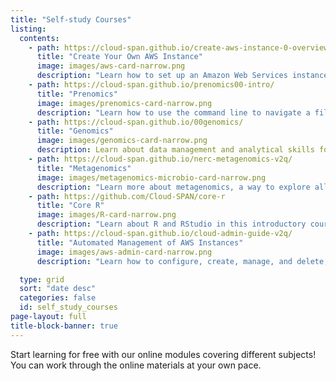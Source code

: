```yaml
---
title: "Self-study Courses"
listing:
  contents:
    - path: https://cloud-span.github.io/create-aws-instance-0-overview/
      title: "Create Your Own AWS Instance"
      image: images/aws-card-narrow.png
      description: "Learn how to set up an Amazon Web Services instance."
    - path: https://cloud-span.github.io/prenomics00-intro/
      title: "Prenomics"
      image: images/prenomics-card-narrow.png
      description: "Learn how to use the command line to navigate a file system and carry out simple tasks."
    - path: https://cloud-span.github.io/00genomics/
      title: "Genomics"
      image: images/genomics-card-narrow.png
      description: Learn about data management and analytical skills for genomic research. 
    - path: https://cloud-span.github.io/nerc-metagenomics-v2q/
      title: "Metagenomics"
      image: images/metagenomics-microbio-card-narrow.png
      description: "Learn more about metagenomics, a way to explore all the genetic material in an environmental sample."
    - path: https://github.com/Cloud-SPAN/core-r
      title: "Core R"
      image: images/R-card-narrow.png
      description: "Learn about R and RStudio in this introductory course."
    - path: https://cloud-span.github.io/cloud-admin-guide-v2q/
      title: "Automated Management of AWS Instances"
      image: images/aws-admin-card-narrow.png
      description: "Learn how to configure, create, manage, and delete, one or multiple instances"

  type: grid
  sort: "date desc"
  categories: false
  id: self_study_courses
page-layout: full
title-block-banner: true
---
```

Start learning for free with our online modules covering different subjects! You can work through the online materials at your own pace. 

::: {#self_study_courses}
:::


